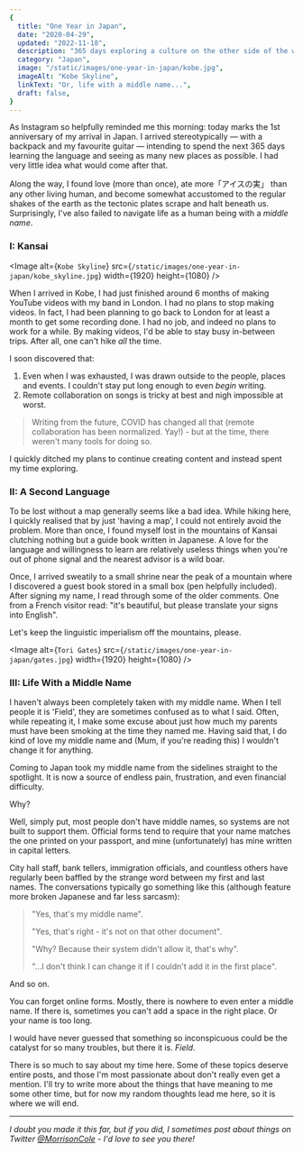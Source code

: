 ```yaml
---
{
  title: "One Year in Japan",
  date: "2020-04-29",
  updated: "2022-11-18",
  description: "365 days exploring a culture on the other side of the world.",
  category: "Japan",
  image: "/static/images/one-year-in-japan/kobe.jpg",
  imageAlt: "Kobe Skyline",
  linkText: "Or, life with a middle name...",
  draft: false,
}
---
```


As Instagram so helpfully reminded me this morning: today marks the 1st
anniversary of my arrival in Japan. I arrived stereotypically — with a backpack
and my favourite guitar — intending to spend the next 365 days learning the
language and seeing as many new places as possible. I had very little idea what
would come after that.

Along the way, I found love (more than once), ate more「アイスの実」 than any
other living human, and become somewhat accustomed to the regular shakes of the
earth as the tectonic plates scrape and halt beneath us. Surprisingly, I've also
failed to navigate life as a human being with a _middle name_.

### I: Kansai

<Image
  alt={`Kobe Skyline`}
  src={`/static/images/one-year-in-japan/kobe_skyline.jpg`}
  width={1920}
  height={1080}
/>

When I arrived in Kobe, I had just finished around 6 months of making YouTube
videos with my band in London. I had no plans to stop making videos. In fact, I
had been planning to go back to London for at least a month to get some
recording done. I had no job, and indeed no plans to work for a while. By making
videos, I'd be able to stay busy in-between trips. After all, one can't hike
_all_ the time.

I soon discovered that:

1. Even when I was exhausted, I was drawn outside to the people, places and
   events. I couldn't stay put long enough to even _begin_ writing.
2. Remote collaboration on songs is tricky at best and nigh impossible at worst.

> Writing from the future, COVID has changed all that (remote collaboration has
> been normalized. Yay!) - but at the time, there weren't many tools for doing
> so.

I quickly ditched my plans to continue creating content and instead spent my
time exploring.

### II: A Second Language

To be lost without a map generally seems like a bad idea. While hiking here, I
quickly realised that by just 'having a map', I could not entirely avoid the
problem. More than once, I found myself lost in the mountains of Kansai
clutching nothing but a guide book written in Japanese. A love for the language
and willingness to learn are relatively useless things when you're out of phone
signal and the nearest advisor is a wild boar.

Once, I arrived sweatily to a small shrine near the peak of a mountain where I
discovered a guest book stored in a small box (pen helpfully included). After
signing my name, I read through some of the older comments. One from a French
visitor read: "it's beautiful, but please translate your signs into English".

Let's keep the linguistic imperialism off the mountains, please.

<Image
  alt={`Tori Gates`}
  src={`/static/images/one-year-in-japan/gates.jpg`}
  width={1920}
  height={1080}
/>

### III: Life With a Middle Name

I haven't always been completely taken with my middle name. When I tell people
it is 'Field', they are sometimes confused as to what I said. Often, while
repeating it, I make some excuse about just how much my parents must have been
smoking at the time they named me. Having said that, I do kind of love my middle
name and (Mum, if you're reading this) I wouldn't change it for anything.

Coming to Japan took my middle name from the sidelines straight to the
spotlight. It is now a source of endless pain, frustration, and even financial
difficulty.

Why?

Well, simply put, most people don't have middle names, so systems are not built
to support them. Official forms tend to require that your name matches the one
printed on your passport, and mine (unfortunately) has mine written in capital
letters.

City hall staff, bank tellers, immigration officials, and countless others have
regularly been baffled by the strange word between my first and last names. The
conversations typically go something like this (although feature more broken
Japanese and far less sarcasm):

> "Yes, that's my middle name".
>
> "Yes, that's right - it's not on that other document".
>
> "Why? Because their system didn't allow it, that's why".
>
> "...I don't think I can change it if I couldn't add it in the first place".

And so on.

You can forget online forms. Mostly, there is nowhere to even enter a middle
name. If there is, sometimes you can't add a space in the right place. Or your
name is too long.

I would have never guessed that something so inconspicuous could be the catalyst
for so many troubles, but there it is. _Field_.

There is so much to say about my time here. Some of these topics deserve entire
posts, and those I'm most passionate about don't really even get a mention. I'll
try to write more about the things that have meaning to me some other time, but
for now my random thoughts lead me here, so it is where we will end.

---

_I doubt you made it this far, but if you did, I sometimes post about things on
Twitter [@MorrisonCole](https://twitter.com/morrisoncole) - I'd love to see you
there!_
